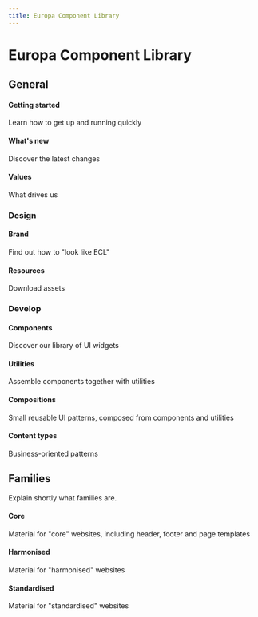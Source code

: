 ```yaml
---
title: Europa Component Library
---
```



# Europa Component Library

## General

<Row spacing="pt-l">
  <Col col="12 sm-6 lg-4" spacing="pv-m">
    <div
      style={{
        border: '1px solid #e3e3e3',
        flexGrow: 1,
        padding: '1rem',
      }}
    >
      <h4
        style={{
          font: 'normal normal 600 1.125rem/1.5rem Arial, sans-serif',
          color: '#404040',
        }}
      >
        Getting started
      </h4>
      <p>Learn how to get up and running quickly</p>
    </div>
  </Col>
  <Col col="12 sm-6 lg-4" spacing="pv-m">
    <div
      style={{
        border: '1px solid #e3e3e3',
        flexGrow: 1,
        padding: '1rem',
      }}
    >
      <h4
        style={{
          font: 'normal normal 600 1.125rem/1.5rem Arial, sans-serif',
          color: '#404040',
        }}
      >
        What's new
      </h4>
      <p>Discover the latest changes</p>
    </div>
  </Col>
  <Col col="12 sm-6 lg-4" spacing="pv-m" style={{ display: 'flex' }}>
    <div
      style={{
        border: '1px solid #e3e3e3',
        flexGrow: 1,
        padding: '1rem',
      }}
    >
      <h4
        style={{
          font: 'normal normal 600 1.125rem/1.5rem Arial, sans-serif',
          color: '#404040',
        }}
      >
        Values
      </h4>
      <p>What drives us</p>
    </div>
  </Col>
</Row>

### Design

<Row spacing="pt-l">
  <Col col="12 sm-6 lg-4" spacing="pv-m" style={{ display: 'flex' }}>
    <div
      style={{
        border: '1px solid #e3e3e3',
        flexGrow: 1,
        padding: '1rem',
      }}
    >
      <h4
        style={{
          font: 'normal normal 600 1.125rem/1.5rem Arial, sans-serif',
          color: '#404040',
        }}
      >
        Brand
      </h4>
      <p>Find out how to "look like ECL"</p>
    </div>
  </Col>
  <Col col="12 sm-6 lg-4" spacing="pv-m" style={{ display: 'flex' }}>
    <div
      style={{
        border: '1px solid #e3e3e3',
        flexGrow: 1,
        padding: '1rem',
      }}
    >
      <h4
        style={{
          font: 'normal normal 600 1.125rem/1.5rem Arial, sans-serif',
          color: '#404040',
        }}
      >
        Resources
      </h4>
      <p>Download assets</p>
    </div>
  </Col>
</Row>

### Develop

<Row spacing="pt-l">
  <Col col="12 sm-6 lg-4" spacing="pv-m" style={{ display: 'flex' }}>
    <div
      style={{
        border: '1px solid #e3e3e3',
        flexGrow: 1,
        padding: '1rem',
      }}
    >
      <h4
        style={{
          font: 'normal normal 600 1.125rem/1.5rem Arial, sans-serif',
          color: '#404040',
        }}
      >
        Components
      </h4>
      <p>Discover our library of UI widgets</p>
    </div>
  </Col>
  <Col col="12 sm-6 lg-4" spacing="pv-m" style={{ display: 'flex' }}>
    <div
      style={{
        border: '1px solid #e3e3e3',
        flexGrow: 1,
        padding: '1rem',
      }}
    >
      <h4
        style={{
          font: 'normal normal 600 1.125rem/1.5rem Arial, sans-serif',
          color: '#404040',
        }}
      >
        Utilities
      </h4>
      <p>Assemble components together with utilities</p>
    </div>
  </Col>
  <Col col="12 sm-6 lg-4" spacing="pv-m" style={{ display: 'flex' }}>
    <div
      style={{
        border: '1px solid #e3e3e3',
        flexGrow: 1,
        padding: '1rem',
      }}
    >
      <h4
        style={{
          font: 'normal normal 600 1.125rem/1.5rem Arial, sans-serif',
          color: '#404040',
        }}
      >
        Compositions
      </h4>
      <p>Small reusable UI patterns, composed from components and utilities</p>
    </div>
  </Col>
  <Col col="12 sm-6 lg-4" spacing="pv-m">
    <div
      style={{
        border: '1px solid #e3e3e3',
        flexGrow: 1,
        padding: '1rem',
      }}
    >
      <h4
        style={{
          font: 'normal normal 600 1.125rem/1.5rem Arial, sans-serif',
          color: '#404040',
        }}
      >
        Content types
      </h4>
      <p>Business-oriented patterns</p>
    </div>
  </Col>
</Row>

## Families

Explain shortly what families are.

<Row spacing="pv-m">
  <Col col="12 sm-6 lg-4" spacing="pv-m" style={{ display: 'flex' }}>
    <div
      style={{
        border: '1px solid #e3e3e3',
        flexGrow: 1,
        padding: '1rem',
      }}
    >
      <h4
        style={{
          font: 'normal normal 600 1.125rem/1.5rem Arial, sans-serif',
          color: '#404040',
        }}
      >
        Core
      </h4>
      <p>
        Material for "core" websites, including header, footer and page
        templates
      </p>
    </div>
  </Col>
  <Col col="12 sm-6 lg-4" spacing="pv-m" style={{ display: 'flex' }}>
    <div
      style={{
        border: '1px solid #e3e3e3',
        flexGrow: 1,
        padding: '1rem',
      }}
    >
      <h4
        style={{
          font: 'normal normal 600 1.125rem/1.5rem Arial, sans-serif',
          color: '#404040',
        }}
      >
        Harmonised
      </h4>
      <p>Material for "harmonised" websites</p>
    </div>
  </Col>
  <Col col="12 sm-6 lg-4" spacing="pv-m" style={{ display: 'flex' }}>
    <div
      style={{
        border: '1px solid #e3e3e3',
        flexGrow: 1,
        padding: '1rem',
      }}
    >
      <h4
        style={{
          font: 'normal normal 600 1.125rem/1.5rem Arial, sans-serif',
          color: '#404040',
        }}
      >
        Standardised
      </h4>
      <p>Material for "standardised" websites</p>
    </div>
  </Col>
</Row>
